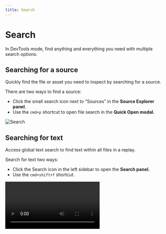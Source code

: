 ```yaml
---
title: Search
---
```


# Search

In DevTools mode, find anything and everything you need with multiple search options. 

## Searching for a source

Quickly find the file or asset you need to inspect by searching for a source. 

There are two ways to find a source: 

- Click the small search icon next to “Sources” in the **Source Explorer** **panel**.
- Use the `cmd+p` shortcut to open file search in the **Quick Open modal.**

![Search](/images/search_eaxzy.png)

## Searching for text

Access global text search to find text within all files in a replay.

Search for text two ways:

- Click the Search icon in the left sidebar to open the **Search panel.**
- Use the `cmd+shift+f` shortcut.

<Video src="/videos/search-source-text_ktjtb.mp4"/>

### Search node modules

When searching for text, you can toggle whether to include results found in `node_modules` by checking the box under the search input.

<Video src="/videos/search-node-modules_uqxlm.mov"/>

Including/excluding node modules from search results.

## Searching for a function

There are three ways to find a function in a file:

- View a list of functions and filter in the **Outline pane** in Source Explorer.
- Search for a function globally with the `cmd+o` shortcut.

![Search function](/images/search-function_amqda.png)